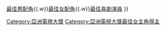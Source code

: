 {{Navbox with columns
| name      = 亞洲電視大獎最佳女主角
| title     = {{{1|}}}  [[亞洲電視大獎]]最佳女主角 
|titlestyle = background: #B4A5B4
|colwidth = 300px
|col1 = 2007 {{flagicon|Philippines}} [[星吉娜]] <br />  2012 {{flagicon|SIN}} [[瑞恩]] <br /> 2017 {{flagicon|HKG}} [[惠英紅]] <br /> 
|col2 = 2008 {{flagicon|THA}} {{tsl|th|จีรนันท์ มะโนแจ่ม|吉拉楠·玛诺查姆}} <br />  2013 {{flagicon|ROC}} [[周幼婷]] <br /> 2018 {{flagicon|Korea}} [[金南珠 (1971年)|金南珠]] <br /> 
|col3 = 2009 {{flagicon|HKG}} [[米雪]]  <br />  2014 {{flagicon|Malaysia}} [[Puteri Balqis Azizi]] <br /> 2019 {{flagicon|THA}} [[緹莎娜特·索恩素克]] <br />
|col4 = 2010 {{flagicon|SIN}} [[林慧玲]] <br />  2015 {{flagicon|China}} [[周迅]] <br /> 2020 {{flagicon|ROC}} [[李又汝]] <br />
|col5 = 2011 {{flagicon|HKG}} [[佘詩曼]] <br />  2016 {{flagicon|ROC}} [[楊謹華]] <br /> 2021 {{flagicon|JPN}} [[石原聰美]] <br />
{{nowrap end}}

|belowstyle = background: #B4A5B4; text-align: center;
| below = [[Template:亞洲電視大獎最佳男主角|最佳男主角]]{{.w}}[[Template:亞洲電視大獎最佳男配角|最佳男配角]]{{.w}}[[Template:亞洲電視大獎最佳女配角|最佳女配角]]{{.w}}[[Template:亞洲電視大獎最佳喜劇演員|最佳喜劇演員]]
}}<noinclude>
[[Category:亞洲電視大獎]]
</noinclude>
[[Category:亞洲電視大獎最佳女主角得主]]